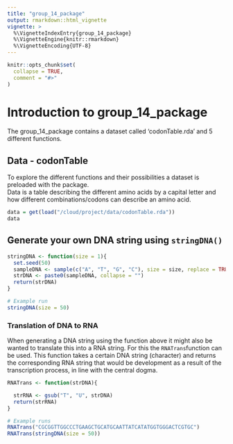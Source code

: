 ```yaml
---
title: "group_14_package"
output: rmarkdown::html_vignette
vignette: >
  %\VignetteIndexEntry{group_14_package}
  %\VignetteEngine{knitr::rmarkdown}
  %\VignetteEncoding{UTF-8}
---
```


```r
knitr::opts_chunk$set(
  collapse = TRUE,
  comment = "#>"
)
```

# Introduction to group_14_package
The group_14_package contains a dataset called 'codonTable.rda' and 5 different functions.  

## Data - codonTable
To explore the different functions and their possibilities a dataset is preloaded with the package.  
Data is a table describing the different amino acids by a capital letter and how different combinations/codons can describe an amino acid.

```r
data = get(load("/cloud/project/data/codonTable.rda"))
data
```
## Generate your own DNA string using `stringDNA()`
```r
stringDNA <- function(size = 1){
  set.seed(50)
  sampleDNA <- sample(c("A", "T", "G", "C"), size = size, replace = TRUE)
  strDNA <- paste0(sampleDNA, collapse = "")
  return(strDNA)
}

# Example run
stringDNA(size = 50)
```
### Translation of DNA to RNA
When generating a DNA string using the function above it might also be wanted to translate this into a RNA string. For this the `RNATrans`function can be used. This function takes a certain DNA string (character) and returns the corresponding RNA string that would be development as a result of the transcription process, in line with the central dogma.  
```r
RNATrans <- function(strDNA){ 

  strRNA <- gsub("T", "U", strDNA) 
  return(strRNA) 
}

# Example runs
RNATrans("CGCGGTTGGCCCTGAAGCTGCATGCAATTATCATATGGTGGGACTCGTGC")
RNATrans(stringDNA(size = 50))
```


